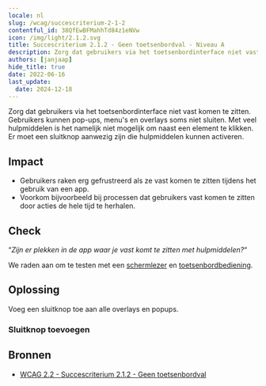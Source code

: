 ```yaml
---
locale: nl
slug: /wcag/succescriterium-2-1-2
contentful_id: 38QfEwBFMahhTd84z1eNVw
icon: /img/light/2.1.2.svg
title: Succescriterium 2.1.2 - Geen toetsenbordval - Niveau A
description: Zorg dat gebruikers via het toetsenbordinterface niet vast komen te zitten. Gebruikers kunnen pop-ups, menu's en overlays soms niet sluiten. Met veel hulpmiddelen is het namelijk niet mogelijk om naast een element te klikken. Er moet een sluitknop aanwezig zijn die hulpmiddelen kunnen activeren.
authors: [janjaap]
hide_title: true
date: 2022-06-16
last_update:
  date: 2024-12-18
---
```


<Hero
  title="Geen toetsenbordval"
  image="/img/light/2.1.2.svg"
  alt="WCAG 2.1.2 icon"
  prefix="Succescriterium 2.1.2"
  suffix="Niveau A"
/>

Zorg dat gebruikers via het toetsenbordinterface niet vast komen te zitten. Gebruikers kunnen pop-ups, menu's en overlays soms niet sluiten. Met veel hulpmiddelen is het namelijk niet mogelijk om naast een element te klikken. Er moet een sluitknop aanwezig zijn die hulpmiddelen kunnen activeren.

## Impact

- Gebruikers raken erg gefrustreerd als ze vast komen te zitten tijdens het gebruik van een app.
- Voorkom bijvoorbeeld bij processen dat gebruikers vast komen te zitten door acties de hele tijd te herhalen.

## Check

“*Zijn er plekken in de app waar je vast komt te zitten met hulpmiddelen?*“

We raden aan om te testen met een [schermlezer](/nl/stats/schermlezer) en [toetsenbordbediening](/nl/stats/toetsenbordbediening).

## Oplossing

Voeg een sluitknop toe aan alle overlays en popups.

### Sluitknop toevoegen

<CodeSample id="accessibility-dialog" locale="nl"/>

## Bronnen

- [WCAG 2.2 - Succescriterium 2.1.2 - Geen toetsenbordval](https://www.w3.org/Translations/WCAG22-nl/#geen-toetsenbordval)
